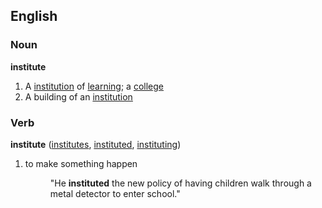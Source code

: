 ==English==

===Noun===
'''institute'''
#A [[institution]] of [[learning]]; a [[college]]
#A building of an [[institution]]

===Verb===
'''institute'''  ([[institutes]], [[instituted]], [[instituting]])
#to make something happen
#:"He '''instituted''' the new policy of having children walk through a metal detector to enter school."